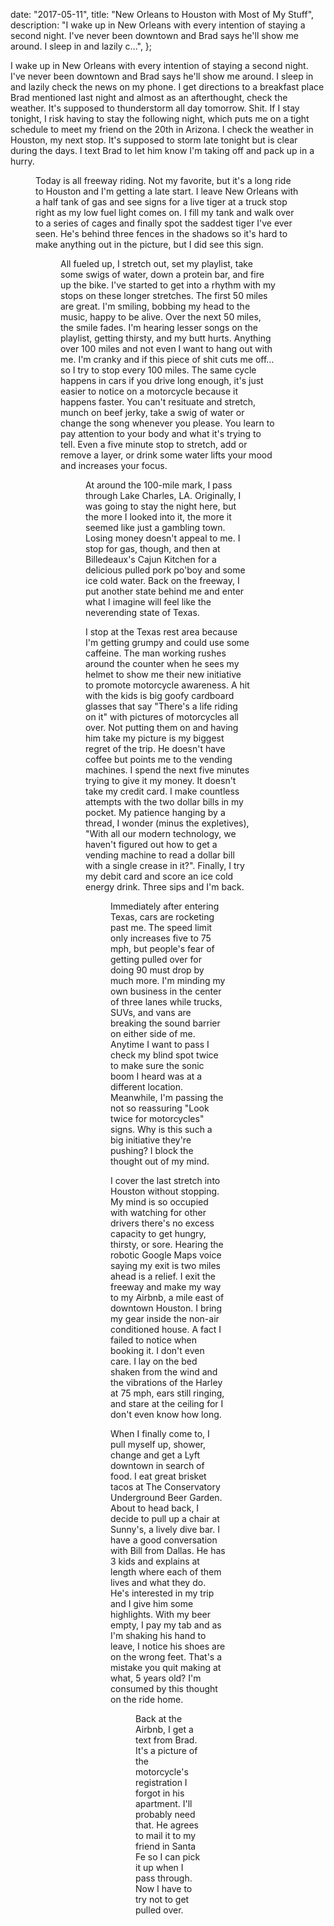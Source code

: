 
  date: "2017-05-11",
  title: "New Orleans to Houston with Most of My Stuff",
  description:
    "I wake up in New Orleans with every intention of staying a second night. I've never been downtown and Brad says he'll show me around. I sleep in and lazily c...",
};


I wake up in New Orleans with every intention of staying a second night. I've never been downtown and Brad says he'll show me around. I sleep in and lazily check the news on my phone. I get directions to a breakfast place Brad mentioned last night and almost as an afterthought, check the weather. It's supposed to thunderstorm all day tomorrow. Shit. If I stay tonight, I risk having to stay the following night, which puts me on a tight schedule to meet my friend on the 20th in Arizona. I check the weather in Houston, my next stop. It's supposed to storm late tonight but is clear during the days. I text Brad to let him know I'm taking off and pack up in a hurry.

<Figure caption="New Orleans to Houston. 354 miles." src={day5} />

Today is all freeway riding. Not my favorite, but it's a long ride to Houston and I'm getting a late start. I leave New Orleans with a half tank of gas and see signs for a live tiger at a truck stop right as my low fuel light comes on. I fill my tank and walk over to a series of cages and finally spot the saddest tiger I've ever seen. He's behind three fences in the shadows so it's hard to make anything out in the picture, but I did see this sign.

<Figure caption="A real sign that exists" src={animalRights} />

All fueled up, I stretch out, set my playlist, take some swigs of water, down a protein bar, and fire up the bike. I've started to get into a rhythm with my stops on these longer stretches. The first 50 miles are great. I'm smiling, bobbing my head to the music, happy to be alive. Over the next 50 miles, the smile fades. I'm hearing lesser songs on the playlist, getting thirsty, and my butt hurts. Anything over 100 miles and not even I want to hang out with me. I'm cranky and if this piece of shit cuts me off…so I try to stop every 100 miles. The same cycle happens in cars if you drive long enough, it's just easier to notice on a motorcycle because it happens faster. You can't resituate and stretch, munch on beef jerky, take a swig of water or change the song whenever you please. You learn to pay attention to your body and what it's trying to tell. Even a five minute stop to stretch, add or remove a layer, or drink some water lifts your mood and increases your focus.

<Figure caption="Somewhere in Louisiana." src={trees} />

At around the 100-mile mark, I pass through Lake Charles, LA. Originally, I was going to stay the night here, but the more I looked into it, the more it seemed like just a gambling town. Losing money doesn't appeal to me. I stop for gas, though, and then at Billedeaux's Cajun Kitchen for a delicious pulled pork po'boy and some ice cold water. Back on the freeway, I put another state behind me and enter what I imagine will feel like the neverending state of Texas.

I stop at the Texas rest area because I'm getting grumpy and could use some caffeine. The man working rushes around the counter when he sees my helmet to show me their new initiative to promote motorcycle awareness. A hit with the kids is big goofy cardboard glasses that say "There's a life riding on it" with pictures of motorcycles all over. Not putting them on and having him take my picture is my biggest regret of the trip. He doesn't have coffee but points me to the vending machines. I spend the next five minutes trying to give it my money. It doesn't take my credit card. I make countless attempts with the two dollar bills in my pocket. My patience hanging by a thread, I wonder (minus the expletives), "With all our modern technology, we haven't figured out how to get a vending machine to read a dollar bill with a single crease in it?". Finally, I try my debit card and score an ice cold energy drink. Three sips and I'm back.

<Figure
  caption="I'll ride more miles in Texas than in the last four states combined."
  src={bringItOn}
/>

Immediately after entering Texas, cars are rocketing past me. The speed limit only increases five to 75 mph, but people's fear of getting pulled over for doing 90 must drop by much more. I'm minding my own business in the center of three lanes while trucks, SUVs, and vans are breaking the sound barrier on either side of me. Anytime I want to pass I check my blind spot twice to make sure the sonic boom I heard was at a different location. Meanwhile, I'm passing the not so reassuring "Look twice for motorcycles" signs. Why is this such a big initiative they're pushing? I block the thought out of my mind.

I cover the last stretch into Houston without stopping. My mind is so occupied with watching for other drivers there's no excess capacity to get hungry, thirsty, or sore. Hearing the robotic Google Maps voice saying my exit is two miles ahead is a relief. I exit the freeway and make my way to my Airbnb, a mile east of downtown Houston. I bring my gear inside the non-air conditioned house. A fact I failed to notice when booking it. I don't even care. I lay on the bed shaken from the wind and the vibrations of the Harley at 75 mph, ears still ringing, and stare at the ceiling for I don't even know how long.

When I finally come to, I pull myself up, shower, change and get a Lyft downtown in search of food. I eat great brisket tacos at The Conservatory Underground Beer Garden. About to head back, I decide to pull up a chair at Sunny's, a lively dive bar. I have a good conversation with Bill from Dallas. He has 3 kids and explains at length where each of them lives and what they do. He's interested in my trip and I give him some highlights. With my beer empty, I pay my tab and as I'm shaking his hand to leave, I notice his shoes are on the wrong feet. That's a mistake you quit making at what, 5 years old? I'm consumed by this thought on the ride home.

<Figure caption="In case you forget where you are" src={htx} />

Back at the Airbnb, I get a text from Brad. It's a picture of the motorcycle's registration I forgot in his apartment. I'll probably need that. He agrees to mail it to my friend in Santa Fe so I can pick it up when I pass through. Now I have to try not to get pulled over.
